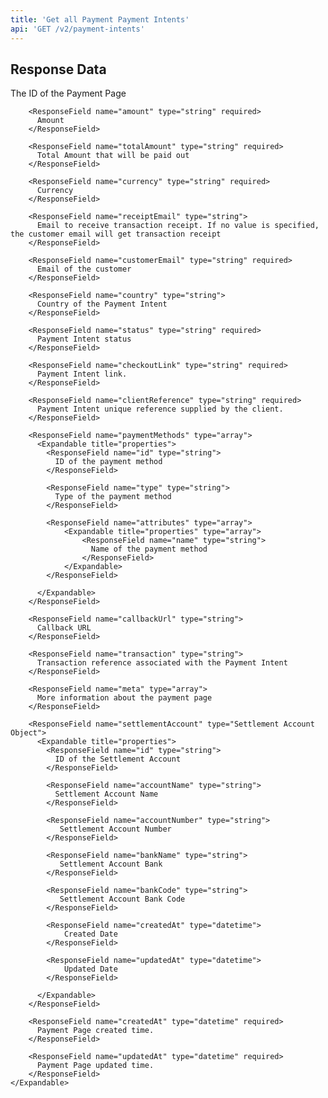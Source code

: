 ```yaml
---
title: 'Get all Payment Payment Intents'
api: 'GET /v2/payment-intents'
---
```


## Response Data

<ResponseField name="paymentIntents" type="array">
    <Expandable title="items">
        <ResponseField name="id" type="string" required>
          The ID of the Payment Page
        </ResponseField>

        <ResponseField name="amount" type="string" required>
          Amount
        </ResponseField>

        <ResponseField name="totalAmount" type="string" required>
          Total Amount that will be paid out
        </ResponseField>

        <ResponseField name="currency" type="string" required>
          Currency
        </ResponseField>

        <ResponseField name="receiptEmail" type="string">
          Email to receive transaction receipt. If no value is specified, the customer email will get transaction receipt
        </ResponseField>

        <ResponseField name="customerEmail" type="string" required>
          Email of the customer
        </ResponseField>

        <ResponseField name="country" type="string">
          Country of the Payment Intent
        </ResponseField>

        <ResponseField name="status" type="string" required>
          Payment Intent status
        </ResponseField>

        <ResponseField name="checkoutLink" type="string" required>
          Payment Intent link.
        </ResponseField>

        <ResponseField name="clientReference" type="string" required>
          Payment Intent unique reference supplied by the client.
        </ResponseField>

        <ResponseField name="paymentMethods" type="array">
          <Expandable title="properties">
            <ResponseField name="id" type="string">
              ID of the payment method
            </ResponseField>

            <ResponseField name="type" type="string">
              Type of the payment method
            </ResponseField>

            <ResponseField name="attributes" type="array">
                <Expandable title="properties" type="array">
                    <ResponseField name="name" type="string">
                      Name of the payment method
                    </ResponseField>
                </Expandable>
            </ResponseField>

          </Expandable>
        </ResponseField>

        <ResponseField name="callbackUrl" type="string">
          Callback URL
        </ResponseField>

        <ResponseField name="transaction" type="string">
          Transaction reference associated with the Payment Intent
        </ResponseField>

        <ResponseField name="meta" type="array">
          More information about the payment page
        </ResponseField>

        <ResponseField name="settlementAccount" type="Settlement Account Object">
          <Expandable title="properties">
            <ResponseField name="id" type="string">
              ID of the Settlement Account
            </ResponseField>

            <ResponseField name="accountName" type="string">
              Settlement Account Name
            </ResponseField>

            <ResponseField name="accountNumber" type="string">
               Settlement Account Number
            </ResponseField>

            <ResponseField name="bankName" type="string">
               Settlement Account Bank
            </ResponseField>

            <ResponseField name="bankCode" type="string">
               Settlement Account Bank Code
            </ResponseField>

            <ResponseField name="createdAt" type="datetime">
                Created Date
            </ResponseField>

            <ResponseField name="updatedAt" type="datetime">
                Updated Date
            </ResponseField>

          </Expandable>
        </ResponseField>

        <ResponseField name="createdAt" type="datetime" required>
          Payment Page created time.
        </ResponseField>

        <ResponseField name="updatedAt" type="datetime" required>
          Payment Page updated time.
        </ResponseField>
    </Expandable>
</ResponseField>
